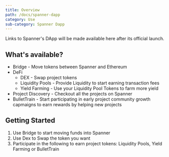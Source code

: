 ```yaml
---
title: Overview
path: /docs/spanner-dapp
category: Use
sub-category: Spanner Dapp
---
```

Links to Spanner's DApp will be made available here after its official launch.

## What's available?

-   Bridge - Move tokens between Spanner and Ethereum
-   DeFi
    -   DEX - Swap project tokens
    -   Liquidity Pools - Provide Liquidity to start earning transaction fees
    -   Yield Farming - Use your Liquidity Pool Tokens to farm more yield
-   Project Discovery - Checkout all the projects on Spanner
-   BulletTrain - Start participating in early project community growth capmaigns to earn rewards by helping new projects

## Getting Started

1.  Use Bridge to start moving funds into Spanner
2.  Use Dex to Swap the token you want
3.  Participate in the following to earn project tokens: Liquidity Pools, Yield Farming or BulletTrain
